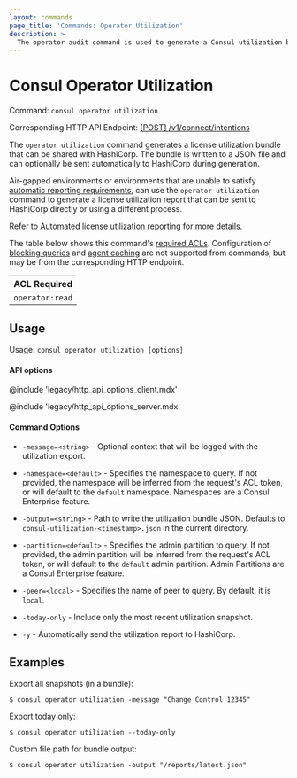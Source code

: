 ```yaml
---
layout: commands
page_title: 'Commands: Operator Utilization'
description: >
  The operator audit command is used to generate a Consul utilization bundle for license reporting.
---
```


# Consul Operator Utilization

Command: `consul operator utilization`

Corresponding HTTP API Endpoint: [\[POST\] /v1/connect/intentions](/consul/api-docs/operator/utilization)

<EnterpriseAlert />

The `operator utilization` command generates a license utilization bundle that can be shared with HashiCorp. The bundle is written to a JSON file and can optionally be sent automatically to HashiCorp during generation. 

Air-gapped environments or environments that are unable to satisfy [automatic reporting requirements](/consul/docs/enterprise/license/reporting#requirements), can use the `operator utilization` command to generate a license utilization report that can be sent to HashiCorp directly or using a different process.

Refer to [Automated license utilization reporting](/consul/docs/enterprise/license/reporting) for more details.

The table below shows this command's [required ACLs](/consul/api-docs/api-structure#authentication). Configuration of
[blocking queries](/consul/api-docs/features/blocking) and [agent caching](/consul/api-docs/features/caching)
are not supported from commands, but may be from the corresponding HTTP endpoint.

| ACL Required     |
| ---------------- |
| `operator:read`  |

## Usage

Usage: `consul operator utilization [options]`

#### API options

@include 'legacy/http_api_options_client.mdx'

@include 'legacy/http_api_options_server.mdx'

#### Command Options 

- `-message=<string>` - Optional context that will be logged with the utilization export.

- `-namespace=<default>` - Specifies the namespace to query. If not provided, the namespace will be inferred from the request's ACL token, or will default to the `default` namespace. Namespaces are a Consul Enterprise feature.

- `-output=<string>` - Path to write the utilization bundle JSON. Defaults to `consul-utilization-<timestamp>.json` in the current directory.

- `-partition=<default>` - Specifies the admin partition to query. If not provided, the admin partition will be inferred from the request's ACL token, or will default to the `default` admin partition. Admin Partitions are a Consul Enterprise feature.

- `-peer=<local>` - Specifies the name of peer to query. By default, it is `local`.

- `-today-only` - Include only the most recent utilization snapshot.

- `-y` - Automatically send the utilization report to HashiCorp.

## Examples

Export all snapshots (in a bundle):

```shell-session
$ consul operator utilization -message "Change Control 12345"
```

Export today only:

```shell-session
$ consul operator utilization --today-only
```

Custom file path for bundle output:

```shell-session
$ consul operator utilization -output "/reports/latest.json"
```
